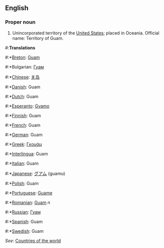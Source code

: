 ==English==

===Proper noun===

# Unincorporated territory of the [[United States]]; placed in Oceania. Official name: Territory of Guam.

#:'''Translations'''
#:*[[Breton]]: [[Guam]]
#:*Bulgarian: [[Гуам]]
#:*[[Chinese]]: [[关岛]]
#:*[[Danish]]: Guam
#:*[[Dutch]]: Guam
#:*[[Esperanto]]: [[Gvamo]]
#:*[[Finnish]]: Guam
#:*[[French]]: Guam
#:*[[German]]: Guam
#:*[[Greek]]: [[Γκουάμ]]
#:*[[Interlingua]]: Guam
#:*[[Italian]]: Guam
#:*[[Japanese]]: [[グアム]] (guamu)
#:*[[Polish]]: Guam
#:*[[Portuguese]]: [[Guame]]
#:*[[Romanian]]: [[Guam]] ''n''
#:*[[Russian]]: [[Гуам]]
#:*[[Spanish]]: Guam
#:*[[Swedish]]: Guam

''See'': [[Countries of the world]]